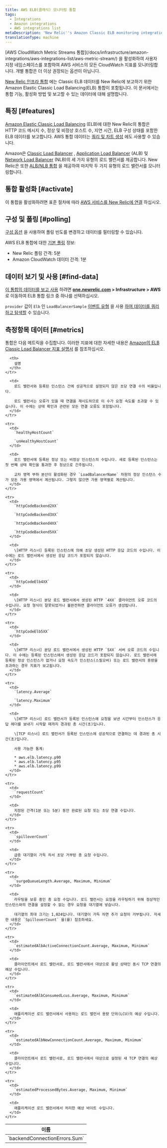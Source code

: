 ```yaml
---
title: AWS ELB(클래식) 모니터링 통합
tags:
  - Integrations
  - Amazon integrations
  - AWS integrations list
metaDescription: 'New Relic''s Amazon Classic ELB monitoring integration: what data it reports, and how to enable it.'
translationType: machine
---
```


<Callout variant="important">
  [AWS CloudWatch Metric Streams 통합](/docs/infrastructure/amazon-integrations/aws-integrations-list/aws-metric-stream/) 을 활성화하여 사용자 지정 네임스페이스를 포함하여 AWS 서비스의 모든 CloudWatch 지표를 모니터링합니다. 개별 통합은 더 이상 권장되는 옵션이 아닙니다.
</Callout>

[New Relic 인프라 통합](/docs/infrastructure/integrations-getting-started/getting-started/introduction-infrastructure-integrations) 에는 Classic ELB 데이터를 New Relic에 보고하기 위한 Amazon Elastic Classic Load Balancing(ELB) 통합이 포함됩니다. 이 문서에서는 통합 기능, 활성화 방법 및 보고할 수 있는 데이터에 대해 설명합니다.

## 특징 [#features]

[Amazon Elastic Classic Load Balancing](https://aws.amazon.com/elasticloadbalancing/) (ELB)에 대한 New Relic의 통합은 HTTP 코드 메시지 수, 정상 및 비정상 호스트 수, 지연 시간, ELB 구성 상태를 포함한 ELB 데이터를 보고합니다. AWS 통합 데이터는 [쿼리 및 차트 생성](/docs/infrastructure/infrastructure-integrations/getting-started/connect-aws-integrations-infrastructure#insights) 에도 사용할 수 있습니다.

Amazon은 [Classic Load Balancer](https://aws.amazon.com/elasticloadbalancing/classicloadbalancer/) , [Application Load Balancer](https://aws.amazon.com/elasticloadbalancing/) (ALB) 및 [Network Load Balancer](https://aws.amazon.com/elasticloadbalancing/) (NLB)의 세 가지 유형의 로드 밸런서를 제공합니다. New Relic은 또한 [ALB/NLB 통합](/docs/infrastructure/amazon-integrations/aws-integrations-list/aws-alb-monitoring-integration) 을 제공하여 마지막 두 가지 유형의 로드 밸런서를 모니터링합니다.

## 통합 활성화 [#activate]

이 통합을 활성화하려면 표준 절차에 따라 [AWS 서비스를 New Relic에 연결](/docs/infrastructure/infrastructure-integrations/getting-started/connect-aws-integrations-infrastructure) 하십시오.

## 구성 및 폴링 [#polling]

[구성 옵션](/docs/integrations/new-relic-integrations/getting-started/configure-polling-frequency-data-collection-cloud-integrations) 을 사용하여 폴링 빈도를 변경하고 데이터를 필터링할 수 있습니다.

AWS ELB 통합에 대한 [기본 폴링](/docs/infrastructure/amazon-integrations/aws-integrations-list/aws-polling-intervals-infrastructure-integrations) 정보:

* New Relic 폴링 간격: 5분
* Amazon CloudWatch 데이터 간격: 1분

## 데이터 보기 및 사용 [#find-data]

[이 통합의 데이터를 보고 사용](/docs/infrastructure/integrations/find-use-infrastructure-integration-data) 하려면 **[one.newrelic.com](https://one.newrelic.com) > Infrastructure > AWS** 로 이동하여 ELB 통합 링크 중 하나를 선택하십시오.

`provider` 값이 `Elb` 인 `LoadBalancerSample` [이벤트 유형](/docs/data-apis/understand-data/new-relic-data-types/#event-data) 을 사용 [하여 데이터를 쿼리하고 탐색할](/docs/using-new-relic/data/understand-data/query-new-relic-data) 수 있습니다.

## 측정항목 데이터 [#metrics]

통합은 다음 메트릭을 수집합니다. 이러한 지표에 대한 자세한 내용은 [Amazon의 ELB Classic Load Balancer 지표 설명서](http://docs.aws.amazon.com/AmazonCloudWatch/latest/monitoring/elb-metricscollected.html#loadbalancing-metrics-clb) 를 참조하십시오.

<table>
  <thead>
    <tr>
      <th style={{ width: "275px" }}>
        이름
      </th>

      <th>
        설명
      </th>
    </tr>
  </thead>

  <tbody>
    <tr>
      <td>
        `backendConnectionErrors.Sum`
      </td>

      <td>
        로드 밸런서와 등록된 인스턴스 간에 성공적으로 설정되지 않은 초당 연결 수의 비율입니다.

        로드 밸런서는 오류가 있을 때 연결을 재시도하므로 이 수가 요청 속도를 초과할 수 있습니다. 이 수에는 상태 확인과 관련된 모든 연결 오류도 포함됩니다.
      </td>
    </tr>

    <tr>
      <td>
        `healthyHostCount`

        `unHealthyHostCount`
      </td>

      <td>
        로드 밸런서에 등록된 정상 또는 비정상 인스턴스의 수입니다. 새로 등록된 인스턴스는 첫 번째 상태 확인을 통과한 후 정상으로 간주됩니다.

        교차 영역 부하 분산이 활성화된 경우 `LoadBalancerName` 차원의 정상 인스턴스 수가 모든 가용 영역에서 계산됩니다. 그렇지 않으면 가용 영역별로 계산됩니다.
      </td>
    </tr>

    <tr>
      <td>
        `httpCodeBackend2XX`

        `httpCodeBackend3XX`

        `httpCodeBackend4XX`

        `httpCodeBackend5XX`
      </td>

      <td>
        \[HTTP 리스너] 등록된 인스턴스에 의해 초당 생성된 HTTP 응답 코드의 수입니다. 이 수에는 로드 밸런서에서 생성된 응답 코드가 포함되지 않습니다.
      </td>
    </tr>

    <tr>
      <td>
        `httpCodeElb4XX`
      </td>

      <td>
        \[HTTP 리스너] 분당 로드 밸런서에서 생성된 HTTP `4XX` 클라이언트 오류 코드의 수입니다. 요청 형식이 잘못되었거나 불완전하면 클라이언트 오류가 생성됩니다.
      </td>
    </tr>

    <tr>
      <td>
        `httpCodeElb5XX`
      </td>

      <td>
        \[HTTP 리스너] 분당 로드 밸런서에서 생성된 HTTP `5XX` 서버 오류 코드의 수입니다. 이 수에는 등록된 인스턴스에서 생성된 응답 코드가 포함되지 않습니다. 로드 밸런서에 등록된 정상 인스턴스가 없거나 요청 속도가 인스턴스(스필오버) 또는 로드 밸런서의 용량을 초과하는 경우 지표가 보고됩니다.
      </td>
    </tr>

    <tr>
      <td>
        `latency.Average`

        `latency.Maximum`
      </td>

      <td>
        \[HTTP 리스너] 로드 밸런서가 등록된 인스턴스에 요청을 보낸 시간부터 인스턴스가 응답 헤더를 보내기 시작할 때까지 경과된 총 시간(초)입니다.

        \[TCP 리스너] 로드 밸런서가 등록된 인스턴스에 성공적으로 연결하는 데 경과된 총 시간(초)입니다.

        사용 가능한 통계:

        * aws.elb.latency.p90
        * aws.elb.latency.p95
        * aws.elb.latency.p99
      </td>
    </tr>

    <tr>
      <td>
        `requestCount`
      </td>

      <td>
        지정된 간격(1분 또는 5분) 동안 완료된 요청 또는 초당 연결 수입니다.
      </td>
    </tr>

    <tr>
      <td>
        `spilloverCount`
      </td>

      <td>
        급증 대기열이 가득 차서 초당 거부된 총 요청 수입니다.
      </td>
    </tr>

    <tr>
      <td>
        `surgeQueueLength.Average, Maximum, Minimum`
      </td>

      <td>
        라우팅을 보류 중인 총 요청 수입니다. 로드 밸런서는 요청을 라우팅하기 위해 정상적인 인스턴스와의 연결을 설정할 수 없는 경우 요청을 대기열에 넣습니다.

        대기열의 최대 크기는 1,024입니다. 대기열이 가득 차면 추가 요청이 거부됩니다. 자세한 내용은 `SpilloverCount` 을(를) 참조하세요.
      </td>
    </tr>

    <tr>
      <td>
        `estimatedAlbActiveConnectionCount.Average, Maximum, Minimum`
      </td>

      <td>
        클라이언트에서 로드 밸런서로, 로드 밸런서에서 대상으로 활성 상태인 동시 TCP 연결의 예상 수입니다.
      </td>
    </tr>

    <tr>
      <td>
        `estimatedAlbConsumedLcus.Average, Maximum, Minimum`
      </td>

      <td>
        애플리케이션 로드 밸런서에서 사용하는 로드 밸런서 용량 단위(LCU)의 예상 수입니다.
      </td>
    </tr>

    <tr>
      <td>
        `estimatedAlbNewConnectionCount.Average, Maximum, Minimum`
      </td>

      <td>
        클라이언트에서 로드 밸런서로, 로드 밸런서에서 대상으로 설정된 새 TCP 연결의 예상 수입니다.
      </td>
    </tr>

    <tr>
      <td>
        `estimatedProcessedBytes.Average, Maximum, Minimum`
      </td>

      <td>
        애플리케이션 로드 밸런서에서 처리한 예상 바이트 수입니다.
      </td>
    </tr>
  </tbody>
</table>